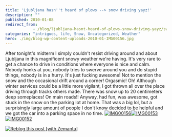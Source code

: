 ```yaml
---
title: 'Ljubljana hasn''t heard of plows --> snow driving yayz!'
description: ""
published: 2010-01-08
redirect_from: 
            - /blog/ljubljana-hasnt-heard-of-plows-snow-driving-yayz/swizec/1069
categories: "intrigues, life, Snow, Uncategorized, Weather"
hero: ./img/blog-wp-content-uploads-2010-01-IMG00156.jpg
---
```

After tonight&#x27;s midterm I simply couldn&#x27;t resist driving around and about Ljubljana in this magnificent snowy weather we&#x27;re having. It&#x27;s very rare to get a chance to drive in conditions where everyone is nice and calm. Nobody honks at you, nobody tries to swerve around you and do stupid things, nobody is in a hurry. It&#x27;s just fucking awesome! Not to mention the snow and the occasional drift around a corner! Orgasmic! Oh! Although winter services could be a little more vigilant, I got thrown all over the place driving through tracks others made. There was snow up to 20 centimeters deep someplaces! On main roads!! Anyway, had fun, was awesome, got stuck in the snow on the parking lot at home. That was a big lol, but a surprisingly large amount of people I don&#x27;t know decided to be helpful and we got the car into a parking space in no time. [![IMG00156](http://swizec.com/blog/wp-content/uploads/2010/01/IMG00156.jpg "IMG00156")](./img/blog-wp-content-uploads-2010-01-IMG00156.jpg)[![IMG00153](http://swizec.com/blog/wp-content/uploads/2010/01/IMG00153.jpg "IMG00153")](./img/blog-wp-content-uploads-2010-01-IMG00153.jpg)[![IMG00152](http://swizec.com/blog/wp-content/uploads/2010/01/IMG00152.jpg "IMG00152")](./img/blog-wp-content-uploads-2010-01-IMG00152.jpg)

[![Reblog this post [with Zemanta]](http://img.zemanta.com/reblog_e.png?x-id=87c0cdc9-629f-4974-91db-5b1a8a7e985f)](http://reblog.zemanta.com/zemified/87c0cdc9-629f-4974-91db-5b1a8a7e985f/ "Reblog this post [with Zemanta]")
